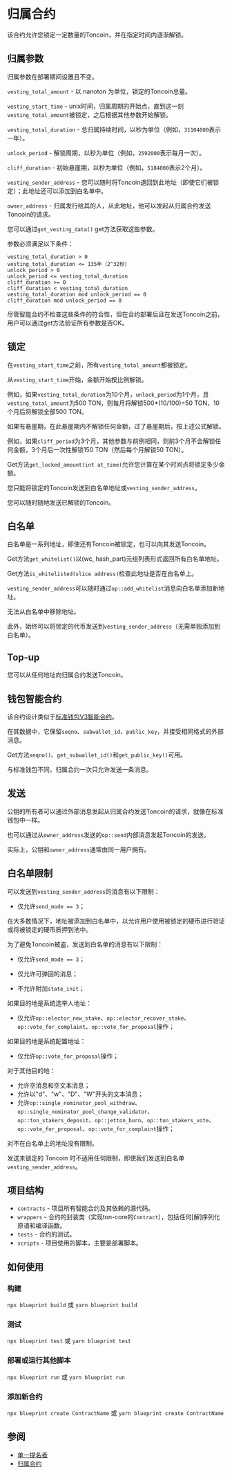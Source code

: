 # 归属合约

该合约允许您锁定一定数量的Toncoin，并在指定时间内逐渐解锁。

## 归属参数

归属参数在部署期间设置且不变。

`vesting_total_amount` - 以 nanoton 为单位，锁定的Toncoin总量。

`vesting_start_time` - unix时间，归属周期的开始点，直到这一刻`vesting_total_amount`被锁定，之后根据其他参数开始解锁。

`vesting_total_duration` - 总归属持续时间，以秒为单位（例如，`31104000`表示一年）。

`unlock_period` - 解锁周期，以秒为单位（例如，`2592000`表示每月一次）。

`cliff_duration` - 初始悬崖期，以秒为单位（例如，`5184000`表示2个月）。

`vesting_sender_address` - 您可以随时将Toncoin退回到此地址（即使它们被锁定）；此地址还可以添加到白名单中。

`owner_address` - 归属发行给其的人，从此地址，他可以发起从归属合约发送Toncoin的请求。

您可以通过`get_vesting_data()` get方法获取这些参数。

参数必须满足以下条件：

```
vesting_total_duration > 0
vesting_total_duration <= 135年（2^32秒）
unlock_period > 0
unlock_period <= vesting_total_duration
cliff_duration >= 0
cliff_duration < vesting_total_duration
vesting_total_duration mod unlock_period == 0
cliff_duration mod unlock_period == 0
```

尽管智能合约不检查这些条件的符合性，但在合约部署后且在发送Toncoin之前，用户可以通过get方法验证所有参数是否OK。

## 锁定

在`vesting_start_time`之前，所有`vesting_total_amount`都被锁定。

从`vesting_start_time`开始，金额开始按比例解锁。

例如，如果`vesting_total_duration`为10个月，`unlock_period`为1个月，且`vesting_total_amount`为500 TON，则每月将解锁500\*(10/100)=50 TON，10个月后将解锁全部500 TON。

如果有悬崖期，在此悬崖期内不解锁任何金额，过了悬崖期后，按上述公式解锁。

例如，如果`cliff_period`为3个月，其他参数与前例相同，则前3个月不会解锁任何金额，3个月后一次性解锁150 TON（然后每个月解锁50 TON）。

Get方法`get_locked_amount(int at_time)`允许您计算在某个时间点将锁定多少金额。

您只能将锁定的Toncoin发送到白名单地址或`vesting_sender_address`。

您可以随时随地发送已解锁的Toncoin。

## 白名单

白名单是一系列地址，即使还有Toncoin被锁定，也可以向其发送Toncoin。

Get方法`get_whitelist()`以(wc, hash_part)元组列表形式返回所有白名单地址。

Get方法`is_whitelisted(slice address)`检查此地址是否在白名单上。

`vesting_sender_address`可以随时通过`op::add_whitelist`消息向白名单添加新地址。

无法从白名单中移除地址。

此外，始终可以将锁定的代币发送到`vesting_sender_address`（无需单独添加到白名单）。

## Top-up

您可以从任何地址向归属合约发送Toncoin。

## 钱包智能合约

该合约设计类似于[标准钱包V3智能合约](https://github.com/ton-blockchain/ton/blob/master/crypto/smartcont/wallet3-code.fc)。

在其数据中，它保留`seqno`、`subwallet_id`、`public_key`，并接受相同格式的外部消息。

Get方法`seqno()`、`get_subwallet_id()`和`get_public_key()`可用。

与标准钱包不同，归属合约一次只允许发送一条消息。

## 发送

公钥的所有者可以通过外部消息发起从归属合约发送Toncoin的请求，就像在标准钱包中一样。

也可以通过从`owner_address`发送的`op::send`内部消息发起Toncoin的发送。

实际上，公钥和`owner_address`通常由同一用户拥有。

## 白名单限制

可以发送到`vesting_sender_address`的消息有以下限制：

- 仅允许`send_mode == 3`；

在大多数情况下，地址被添加到白名单中，以允许用户使用被锁定的硬币进行验证或将被锁定的硬币质押到池中。

为了避免Toncoin被盗，发送到白名单的消息有以下限制：

- 仅允许`send_mode == 3`；

- 仅允许可弹回的消息；

- 不允许附加`state_init`；

如果目的地是系统选举人地址：

- 仅允许`op::elector_new_stake`、`op::elector_recover_stake`、`op::vote_for_complaint`、`op::vote_for_proposal`操作；

如果目的地是系统配置地址：

- 仅允许`op::vote_for_proposal`操作；

对于其他目的地：

- 允许空消息和空文本消息；
- 允许以"d"、"w"、"D"、"W"开头的文本消息；
- 允许`op::single_nominator_pool_withdraw`、`op::single_nominator_pool_change_validator`、`op::ton_stakers_deposit`、`op::jetton_burn`、`op::ton_stakers_vote`、`op::vote_for_proposal`、`op::vote_for_complaint`操作；

对不在白名单上的地址没有限制。

发送未锁定的 Toncoin 时不适用任何限制，即使我们发送到白名单`vesting_sender_address`。

## 项目结构

- `contracts` - 项目所有智能合约及其依赖的源代码。
- `wrappers` - 合约的封装类（实现ton-core的`Contract`），包括任何[解]序列化原语和编译函数。
- `tests` - 合约的测试。
- `scripts` - 项目使用的脚本，主要是部署脚本。

## 如何使用

### 构建

`npx blueprint build` 或 `yarn blueprint build`

### 测试

`npx blueprint test` 或 `yarn blueprint test`

### 部署或运行其他脚本

`npx blueprint run` 或 `yarn blueprint run`

### 添加新合约

`npx blueprint create ContractName` 或 `yarn blueprint create ContractName`

## 参阅

- [单一提名者](/participate/network-maintenance/single-nominator)
- [归属合约](https://github.com/ton-blockchain/vesting-contract)

